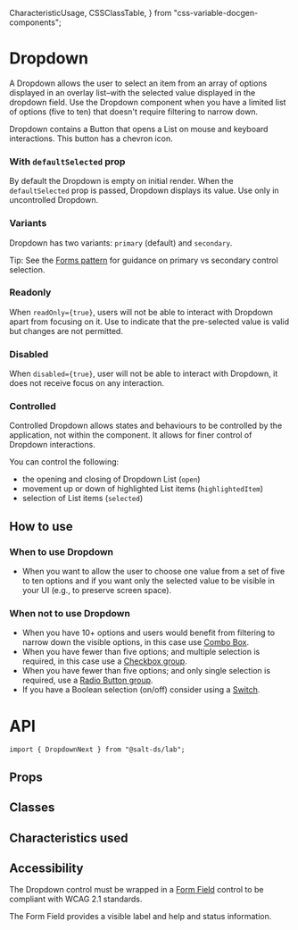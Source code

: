   CharacteristicUsage,
  CSSClassTable,
} from "css-variable-docgen-components";

<Meta title="Documentation/Lab/Dropdown Next" component={DropdownNext} />

# Dropdown

A Dropdown allows the user to select an item from an array of options displayed in an overlay list–with the selected value displayed in the dropdown field.
Use the Dropdown component when you have a limited list of options (five to ten) that doesn't require filtering to narrow down.

Dropdown contains a Button that opens a List on mouse and keyboard interactions. This button has a chevron icon.

<Canvas>
  <Story id="lab-dropdown-next--default" />
</Canvas>

### With `defaultSelected` prop

By default the Dropdown is empty on initial render. When the `defaultSelected` prop is passed, Dropdown displays its value.
Use only in uncontrolled Dropdown.

<Canvas>
  <Story id="lab-dropdown-next--with-default-selected" />
</Canvas>

### Variants

Dropdown has two variants: `primary` (default) and `secondary`.

<Canvas>
  <Story id="lab-dropdown-next--variants" />
</Canvas>

Tip: See the [Forms pattern](https://www.saltdesignsystem.com/salt/patterns/forms) for guidance on primary vs secondary control selection.

### Readonly

When `readOnly={true}`, users will not be able to interact with Dropdown apart from focusing on it.
Use to indicate that the pre-selected value is valid but changes are not permitted.

<Canvas>
  <Story id="lab-dropdown-next--readonly" />
</Canvas>

### Disabled

When `disabled={true}`, user will not be able to interact with Dropdown, it does not receive focus on any interaction.

<Canvas>
  <Story id="lab-dropdown-next--disabled" />
</Canvas>

### Controlled

Controlled Dropdown allows states and behaviours to be controlled by the application, not within the component.
It allows for finer control of Dropdown interactions.

You can control the following:

- the opening and closing of Dropdown List (`open`)
- movement up or down of highlighted List items (`highlightedItem`)
- selection of List items (`selected`)

<Canvas>
  <Story id="lab-dropdown-next--controlled" />
</Canvas>

## How to use

### When to use Dropdown

- When you want to allow the user to choose one value from a set of five to ten options and if you want only the selected value to be visible in your UI (e.g., to preserve screen space).

### When not to use Dropdown

- When you have 10+ options and users would benefit from filtering to narrow down the visible options, in this case use [Combo Box](?path=/story/documentation-lab-combo-box-next--page).
- When you have fewer than five options; and multiple selection is required, in this case use a [Checkbox group](?path=/docs/documentation-core-checkbox--page).
- When you have fewer than five options; and only single selection is required, use a [Radio Button group](?path=/docs/documentation-core-radio-button--page).
- If you have a Boolean selection (on/off) consider using a [Switch](?path=/docs/documentation-lab-switch--page).

# API

```
import { DropdownNext } from "@salt-ds/lab";
```

## Props

<ArgsTable of={DropdownNext} />

## Classes

<CSSClassTable of={DropdownNext} />

## Characteristics used

<CharacteristicUsage of={DropdownNext} />

## Accessibility

The Dropdown control must be wrapped in a [Form Field](https://storybook.saltdesignsystem.com/?path=/docs/documentation-core-form-field--page) control to be compliant with WCAG 2.1 standards.

The Form Field provides a visible label and help and status information.
